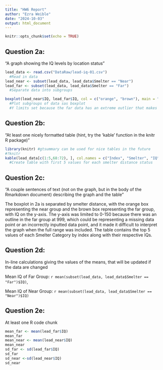 ```yaml
---
title: "HW6 Report"
author: "Ezra Weible"
date: "2024-10-03"
output: html_document
---
```


```r
knitr::opts_chunk$set(echo = TRUE)
```

## Question 2a:
  "A graph showing the IQ levels by location status"

```r
lead_data <- read.csv("DataRaw/lead-iq-01.csv")
  #Read in data
lead_near <- subset(lead_data, lead_data$Smelter == "Near")
lead_far <- subset(lead_data, lead_data$Smelter == "Far")
  #Separate data into subgroups

boxplot(lead_near$IQ, lead_far$IQ, col = c("orange", "brown"), main = "IQ Level for Near and Far from Smelter", xlab = "Smelter Distance", ylab = "IQ", names = c("Near", "Far"), ylim = c(0, 150))
  #Plot subgroups of data sas boxplot
  #Y limits set because the far data has an extreme outlier that makes the graphs hard to read
```

## Question 2b:
  "At least one nicely formatted table (hint, try the 'kable' function in the knitr R package)"
```r
library(knitr) #gtsummary can be used for nice tables in the future
#?knitr
kable(lead_data[c(1:5,68:72), ], col.names = c("Index", "Smelter", "IQ"), padding = 4)
  #Create table with first 5 values for each smelter distance status

```

## Question 2c:
  "A couple sentences of text (not on the graph, but in the body of the Rmarkdown document) describing the graph and the table"

The boxplot in 2a is separated by smelter distance, with the orange box representing the near group and the brown box representing the far group, with IQ on the y-axis. The y-axis was limited to 0-150 because there was an outline in the far group at 999, which could be representing a missing data point or an incorrectly inputted data point, and it made it difficult to interpret the graph when the full range was included. The table contains the top 5 values of each Smelter Category by index along with their respective IQs. 

## Question 2d: 
In-line calculations giving the values of the means, that will be updated if the data are changed

Mean IQ of Far Group: `r mean(subset(lead_data, lead_data$Smelter == "Far")$IQ)`,

Mean IQ of Near Group: `r mean(subset(lead_data, lead_data$Smelter == "Near")$IQ)`

## Question 2e:
At least one R code chunk
```r
mean_far <- mean(lead_far$IQ)
mean_far
mean_near <- mean(lead_near$IQ)
mean_near
sd_far <- sd(lead_far$IQ)
sd_far
sd_near <-sd(lead_near$IQ)
sd_near
```